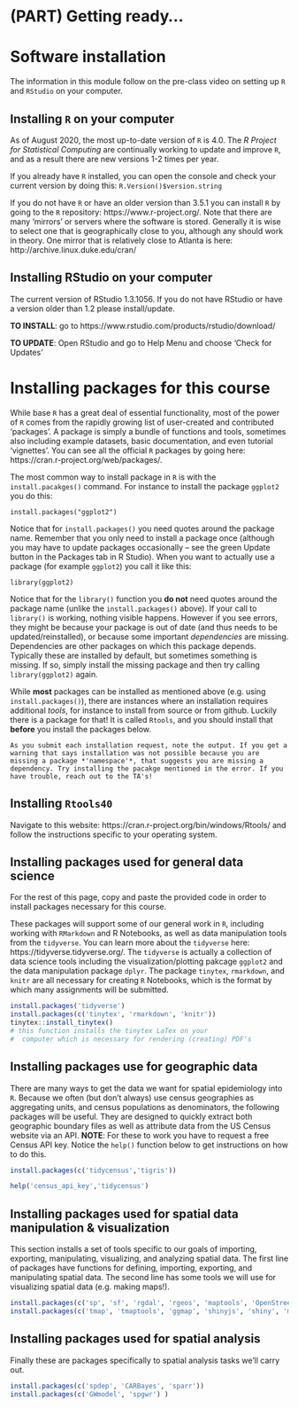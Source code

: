 # (PART) Getting ready... {-}



# Software installation {-}

The information in this module follow on the pre-class video on setting up `R` and `RStudio` on your computer. 

## Installing `R` on your computer {-}

As of August 2020, the most up-to-date version of `R` is 4.0. The *R Project for Statistical Computing* are continually working to update and improve `R`, and as a result there are new versions 1-2 times per year. 


If you already have `R` installed, you can open the console and check your current version by doing this: `R.Version()$version.string`

If you do not have `R` or have an older version than 3.5.1 you can install `R` by going to the `R` repository: https://www.r-project.org/. Note that there are many 'mirrors' or servers where the software is stored. Generally it is wise to select one that is geographically close to you, although any should work in theory. One mirror that is relatively close to Atlanta is here: http://archive.linux.duke.edu/cran/  

## Installing RStudio on your computer {-}

The current version of RStudio  1.3.1056. If you do not have RStudio or have a version older than 1.2 please install/update.


**TO INSTALL**: go to https://www.rstudio.com/products/rstudio/download/   

**TO UPDATE**: Open RStudio and go to Help Menu and choose 'Check for Updates'

# Installing packages for this course {-}

While base `R` has a great deal of essential functionality, most of the power of `R` comes from the rapidly growing list of user-created and contributed 'packages'. A package is simply a bundle of functions and tools, sometimes also including example datasets, basic documentation, and even tutorial 'vignettes'.  You can see all the official `R` packages by going here: https://cran.r-project.org/web/packages/. 

The most common way to install package in `R` is with the `install.pacakges()` command.  For instance to install the package `ggplot2` you do this:

`install.packages("ggplot2")`

Notice that for `install.packages()` you need quotes around the package name. Remember that you only need to install a package once (although you may have to update packages occasionally -- see the green Update button in the Packages tab in R Studio). When you want to actually use a package (for example `ggplot2`) you call it like this:

`library(ggplot2)`

Notice that for the `library()` function you **do not** need quotes around the package name (unlike the `install.packages()` above).  If your call to `library()` is working, nothing visible happens. However if you see errors, they might be because your package is out of date (and thus needs to be updated/reinstalled), or because some important *dependencies* are missing. Dependencies are other packages on which this package depends. Typically these are installed by default, but sometimes something is missing. If so, simply install the missing package and then try calling `library(ggplot2)` again. 

While **most** packages can be installed as mentioned above (e.g. using `install.packages()`), there are instances where an installation requires additional *tools*, for instance to install from source or from github.  Luckily there is a package for that! It is called `Rtools`, and you should install that **before** you install the packages below.

```block2
As you submit each installation request, note the output. If you get a warning that says installation was not possible because you are missing a package *'namespace'*, that suggests you are missing a dependency. Try installing the pacakge mentioned in the error. If you have trouble, reach out to the TA's!
```


## Installing `Rtools40` {-}

Navigate to this website: https://cran.r-project.org/bin/windows/Rtools/ and follow the instructions specific to your operating system. 

## Installing packages used for general data science {-}

For the rest of this page, copy and paste the provided code in order to install packages necessary for this course.



These packages will support some of our general work in `R`, including working with `RMarkdown` and R Notebooks, as well as data manipulation tools from the `tidyverse`.  You can learn more about the `tidyverse` here: https://tidyverse.tidyverse.org/. The `tidyverse` is actually a collection of data science tools including the visualization/plotting pakcage `ggplot2` and the data manipulation package `dplyr`. The package `tinytex`,  `rmarkdown`, and `knitr` are all necessary for creating `R` Notebooks, which is the format by which many assignments will be submitted.


```r
install.packages('tidyverse')   
install.packages(c('tinytex', 'rmarkdown', 'knitr')) 
tinytex::install_tinytex()  
# this function installs the tinytex LaTex on your
#  computer which is necessary for rendering (creating) PDF's 
```


## Installing packages use for geographic data {-}

There are many ways to get the data we want for spatial epidemiology into `R`. Because we often (but don't always) use census geographies as aggregating units, and census populations as denominators, the following packages will be useful. They are designed to quickly extract both geographic boundary files as well as attribute data from the US Census website via an API.  **NOTE**: For these to work you have to request a free Census API key.  Notice the `help()` function below to get instructions on how to do this.

```r
install.packages(c('tidycensus','tigris')) 

help('census_api_key','tidycensus')
```



## Installing packages used for spatial data manipulation & visualization {-}


This section installs a set of tools specific to our goals of importing, exporting, manipulating, visualizing, and analyzing spatial data. The first line of packages have functions for defining, importing, exporting, and manipulating spatial data. The second line has some tools we will use for visualizing spatial data (e.g. making maps!). 

```r
install.packages(c('sp', 'sf', 'rgdal', 'rgeos', 'maptools', 'OpenStreetMap'))  
install.packages(c('tmap', 'tmaptools', 'ggmap', 'shinyjs', 'shiny', 'micromap')) 
```



## Installing packages used for spatial analysis {-}

Finally these are packages specifically to spatial analysis tasks we'll carry out.

```r
install.packages(c('spdep', 'CARBayes', 'sparr'))
install.packages(c('GWmodel', 'spgwr') )
```


